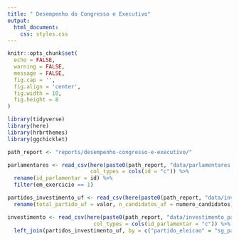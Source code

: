 ```yaml
---
title: " Desempenho do Congresso e Executivo"
output: 
  html_document:
    css: styles.css
---
```


```r
knitr::opts_chunk$set(
  echo = FALSE,
  warning = FALSE,
  message = FALSE,
  fig.cap = '',
  fig.align = 'center',
  fig.width = 10,
  fig.height = 8
)
```

```r
library(tidyverse)
library(here)
library(hrbrthemes)
library(ggchicklet)
```

```r
path_report <- "reports/desempenho-congresso-e-executivo/"

parlamentares <- read_csv(here(paste0(path_report, "data/parlamentares.csv")), 
                          col_types = cols(id = "c")) %>% 
  rename(id_parlamentar = id) %>% 
  filter(em_exercicio == 1)

partidos_investimento_uf <- read_csv(here(paste0(path_report, "data/investimento_partidario.csv"))) %>% 
  rename(total_partido_uf = valor, n_candidatos_uf = numero_candidatos)

investimento <- read_csv(here(paste0(path_report, "data/investimento_partidario_parlamentar.csv")),
                           col_types = cols(id_parlamentar = "c")) %>% 
  left_join(partidos_investimento_uf, by = c("partido_eleicao" = "sg_partido", "uf", "casa" = "esfera"))
```

```r

```

